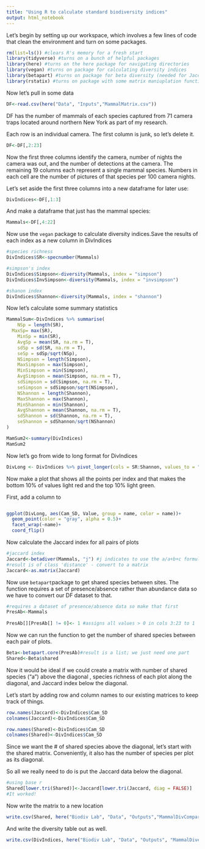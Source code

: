 ```yaml
---
title: "Using R to calculate standard biodiversity indices"
output: html_notebook
---
```


Let's begin by setting up our workspace, which involves a few lines of code that clean the environment and turn on some packages.
```r
rm(list=ls()) #clears R's memory for a fresh start
library(tidyverse) #turns on a bunch of helpful packages
library(here) #turns on the here package for navigating directories
library(vegan) #turns on package for calculating diversity indices
library(betapart) #turns on package for beta diversity (needed for Jaccard)
library(rstatix) #turns on package with some matrix maniuplation functions
```

Now let's pull in some data
```r
DF<-read.csv(here("Data", "Inputs","MammalMatrix.csv"))
```
DF has the number of mammals of each species captured from 71 camera traps located around northern New York as part of my research.

Each row is an individual camera. The first column is junk, so let's delete it.

```r
DF<-DF[,2:23]
```

Now the first three columns identify the camera, number of nights the camera was out, and the number of detections at the camera. The remaining 19 columns each represent a single mammal species. Numbers in each cell are the number of pictures of that species per 100 camera nights.

Let's set aside the first three columns into a new dataframe for later use:
```r
DivIndices<-DF[,1:3]
```
And make a dataframe that just has the mammal species:
```r
Mammals<-DF[,4:22]
```

Now use the `vegan` package to calculate diversity indices.Save the results of each index as a new column in DivIndices

```r
#species richness
DivIndices$SR<-specnumber(Mammals)

#simpson's index
DivIndices$Simpson<-diversity(Mammals, index = "simpson")
DivIndices$InvSimpson<-diversity(Mammals, index = "invsimpson")

#shanon index
DivIndices$Shannon<-diversity(Mammals, index = "shannon")

```
Now let's calculate some summary statistics
```r
MammalSum<-DivIndices %>% summarise(
	NSp = length(SR),
  MaxSp= max(SR),
	MinSp = min(SR),
	AvgSp = mean(SR, na.rm = T),
	sdSp = sd(SR, na.rm = T),
	seSp = sdSp/sqrt(NSp),
	NSimpson = length(Simpson),
	MaxSimpson = max(Simpson),
	MinSimpson = min(Simpson),
	AvgSimpson = mean(Simpson, na.rm = T),
	sdSimpson = sd(Simpson, na.rm = T),
	seSimpson = sdSimpson/sqrt(NSimpson),
	NShannon = length(Shannon),
	MaxShannon = max(Shannon),
	MinShannon = min(Shannon),
	AvgShannon = mean(Shannon, na.rm = T),
	sdShannon = sd(Shannon, na.rm = T),
	seShannon = sdShannon/sqrt(NShannon)
)

MamSum2<-summary(DivIndices)
MamSum2
```
Now let's go from wide to long format for DivIndices
```r
DivLong <- DivIndices %>% pivot_longer(cols = SR:Shannon, values_to = "Value")
```
Now make a plot that shows all the points per index and that makes the bottom 10% of values light red and the top 10% light green.

First, add a column to 
```r

```


```r
ggplot(DivLong, aes(Cam_SD, Value, group = name, color = name))+
  geom_point(color = "gray", alpha = 0.5)+
  facet_wrap(~name)+
  coord_flip()
```


Now calculate the Jaccard index for all pairs of plots
```r
#jaccard index
Jaccard<-betadiver(Mammals, "j") #j indicates to use the a/a+b+c formula
#result is of class 'distance' - convert to a matrix
Jaccard<-as.matrix(Jaccard)
```
Now use `betapart`package to get shared species between sites. The function requires a set of presence/absence rather than abundance data so we have to convert our DF dataset to that.
```r
#requires a dataset of presence/absence data so make that first
PresAb<-Mammals
	
PresAb[][PresAb[] != 0]<- 1 #assigns all values > 0 in cols 3:23 to 1 
```
Now we can run the function to get the number of shared species between each pair of plots.

```r
Beta<-betapart.core(PresAb)#result is a list; we just need one part
Shared<-Beta$shared
```
Now it would be ideal if we could create a matrix with number of shared species ("a") above the diagonal , species richness of each plot along the diagonal, and Jaccard index below the diagonal.

Let's start by adding row and column names to our existing matrices to keep track of things.
```r
row.names(Jaccard)<-DivIndices$Cam_SD
colnames(Jaccard)<-DivIndices$Cam_SD

row.names(Shared)<-DivIndices$Cam_SD
colnames(Shared)<-DivIndices$Cam_SD
```
Since we want the # of shared species above the diagonal, let's start with the shared matrix. Conveniently, it also has the number of species per plot as its diagonal. 

So all we really need to do is put the Jaccard data below the diagonal.

```r
#using base r
Shared[lower.tri(Shared)]<-Jaccard[lower.tri(Jaccard, diag = FALSE)]
#It worked!
```
Now write the matrix to a new location
```r
write.csv(Shared, here("Biodiv Lab", "Data", "Outputs","MammalDivComparison.csv"))
```
And write the diversity table out as well.
```r
write.csv(DivIndices, here("Biodiv Lab", "Data", "Outputs", "MammalDiversity.csv"))
```
